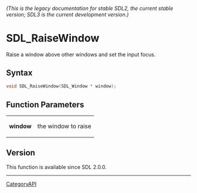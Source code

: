 ====== (This is the legacy documentation for stable SDL2, the current stable version; SDL3 is the current development version.) ======
= SDL_RaiseWindow =

Raise a window above other windows and set the input focus.

== Syntax ==

<syntaxhighlight lang='c'>
void SDL_RaiseWindow(SDL_Window * window);
</syntaxhighlight>

== Function Parameters ==

{|
|'''window'''
|the window to raise
|}

== Version ==

This function is available since SDL 2.0.0.

----
[[CategoryAPI]]


